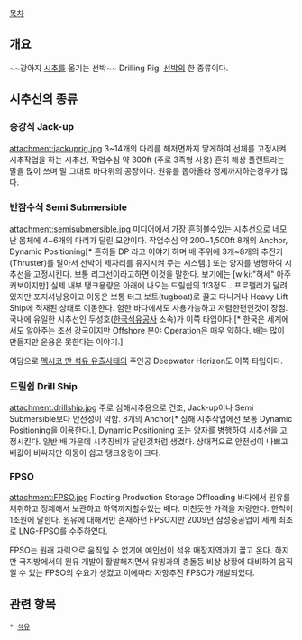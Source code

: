 [[목차]]
== 개요 ==
~~강아지 [[시추]]를 옮기는 선박~~
Drilling Rig. [[선박]]의 한 종류이다.
== 시추선의 종류 ==
=== 승강식 Jack-up ===
attachment:jackuprig.jpg
3~14개의 다리를 해저면까지 닿게하여 선체를 고정시켜 시추작업을 하는 시추선, 작업수심 약 300ft (주로 3족형 사용)
흔히 해상 플랜트라는 말을 많이 쓰며 말 그대로 바다위의 공장이다. 원유를 뽑아올라 정제까지하는경우가 많다.

=== 반잠수식 Semi Submersible ===
attachment:semisubmersible.jpg
미디어에서 가장 흔히볼수있는 시추선으로 네모난 몸체에 4~6개의 다리가 달린 모양이다. 작업수심 약 200~1,500ft 8개의 Anchor, Dynamic Positioning[* 흔히들 DP 라고 이야기 하며 배 주위에 3개~8개의 추진기(Thruster)를 달아서 선박이 제자리를 유지시켜 주는 시스템.] 또는 양자를 병행하여 시추선을 고정시킨다.
보통 리그선이라고하면 이것을 말한다. 보기에는 [wiki:"허세" 아주 커보이지만] 실제 내부 탱크용량은 아래에 나오는 드릴쉽의 1/3정도.. 프로펠러가 달려있지만 포지셔닝용이고 이동은 보통 터그 보트(tugboat)로 끌고 다니거나 Heavy Lift Ship에 적재된 상태로 이동한다. 험한 바다에서도 사용가능하고 저렴한편인것이 장점. 국내에 유일한 시추선인 두성호([[한국석유공사]] 소속)가 이쪽 타입이다.[* 한국은 세계에서도 알아주는 조선 강국이지만 Offshore 분야 Operation은 매우 약하다. 배는 많이 만들지만 운용은 못한다는 이야기.]

여담으로 [[멕시코 만 석유 유출사태]]의 주인공 Deepwater Horizon도 이쪽 타입이다.
=== 드릴쉽 Drill Ship ===
attachment:drillship.jpg
주로 심해시추용으로 건조, Jack-up이나 Semi Submersible보다 안전성이 약함. 8개의 Anchor[* 심해 시추작업에선 보통 Dynamic Positioning을 이용한다.], Dynamic Positioning 또는 양자를 병행하여 시추선을 고정시킨다. 일반 배 가운데 시추장비가 달린것처럼 생겼다. 상대적으로 안전성이 나쁘고 배값이 비싸지만 이동이 쉽고 탱크용량이 크다. 

=== FPSO ===
attachment:FPSO.jpg
Floating Production Storage Offloading 바다에서 원유를 채취하고 정제해서 보관하고 하역까지할수있는 배다. 미친듯한 가격을 자랑한다. 한척이 1조원에 달한다. 원유에 대해서만 존재하던 FPSO지만 2009년 삼성중공업이 세계 최초로 LNG-FPSO를 수주하였다.

FPSO는 원래 자력으로 움직일 수 없기에 예인선이 석유 매장지역까지 끌고 온다. 하지만 극지방에서의 원유 개발이 활발해지면서 유빙과의 충돌등 비상 상황에 대비하여 움직일 수 있는 FPSO의 수요가 생겼고 이에따라 자항추진 FPSO가 개발되었다.

== 관련 항목 ==
 * [[석유]]
